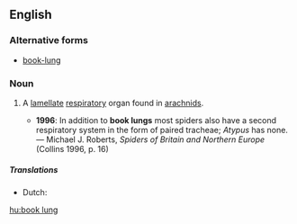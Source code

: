 ==English==
{{wikipedia}}
===Alternative forms===
* [[book-lung]]

===Noun===
{{en-noun|sg=[[book]] [[lung]]}}

# {{zoology}} A [[lamellate]] [[respiratory]] organ found in [[arachnids]].
#* '''1996''': In addition to '''book lungs''' most spiders also have a second respiratory system in the form of paired tracheae; ''Atypus'' has none. — Michael J. Roberts, ''Spiders of Britain and Northern Europe'' (Collins 1996, p. 16)

=====Translations=====
{{trans-top|A lamellate respiratory organ found in arachnids}}
* Dutch: {{t|nl|boeklong|f|m}}
{{trans-mid}}
{{trans-bottom}}

[[hu:book lung]]